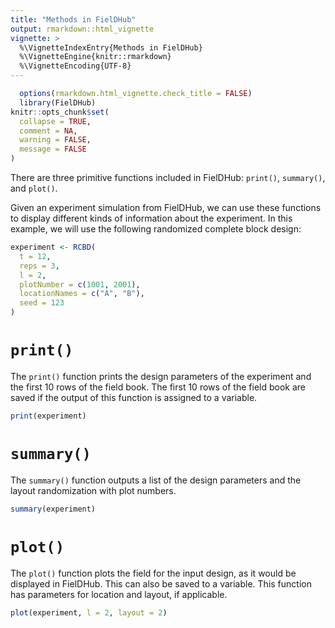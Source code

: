 ```yaml
---
title: "Methods in FielDHub"
output: rmarkdown::html_vignette
vignette: >
  %\VignetteIndexEntry{Methods in FielDHub}
  %\VignetteEngine{knitr::rmarkdown}
  %\VignetteEncoding{UTF-8}
---
```


```r
  options(rmarkdown.html_vignette.check_title = FALSE)
  library(FielDHub)
knitr::opts_chunk$set(
  collapse = TRUE,
  comment = NA,
  warning = FALSE, 
  message = FALSE
)
```

There are three primitive functions included in FielDHub: `print()`, `summary()`, and `plot()`. 

Given an experiment simulation from FielDHub, we can use these functions to display different kinds of information about the experiment. In this example, we will use the following randomized complete block design:
```r
experiment <- RCBD(
  t = 12,
  reps = 3,
  l = 2, 
  plotNumber = c(1001, 2001),
  locationNames = c("A", "B"),
  seed = 123
)
```

# `print()`

The `print()` function prints the design parameters of the experiment and the first 10 rows of the field book. The first 10 rows of the field book are saved if the output of this function is assigned to a variable. 
```r
print(experiment)
```

# `summary()`

The `summary()` function outputs a list of the design parameters and the layout randomization with plot numbers.
```r
summary(experiment)
```

# `plot()`

The `plot()` function plots the field for the input design, as it would be displayed in FielDHub. This can also be saved to a variable. This function has parameters for location and layout, if applicable.

```r
plot(experiment, l = 2, layout = 2)
```

<br>
<br>
<br>
